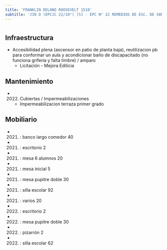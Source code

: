 ```yaml
---
title: 'FRANKLIN DELANO ROOSEVELT 1510'
subtitle: 'JIN D (EPCJC 22/10°) [S] - EPC N° 22 REMEDIOS DE ESC. DE SAN MARTIN'
---
```


#
## Infraestructura

* Accesibilidad plena (ascensor en patio de planta baja), reutilizacion pb para conformar un aula y acondicionar baño de discapacitado (no funciona griferia y falta timbre) / amparo 
    + Licitación - Mejora Edilicia 


## Mantenimiento

*  (2022) Cubiertas / Impermeabilizaciones 
    + Impermeabilizacion terraza primer grado


## Mobiliario

*  (2021) : banco largo comedor 40 

*  (2021) : escritorio 2 

*  (2021) : mesa 6 alumnos 20 

*  (2021) : mesa inicial 5 

*  (2021) : mesa pupitre doble 30 

*  (2021) : silla escolar 92 

*  (2021) : varios 20 

*  (2022) : escritorio 2 

*  (2022) : mesa pupitre doble 30 

*  (2022) : pizarrón 2 

*  (2022) : silla escolar 62 










